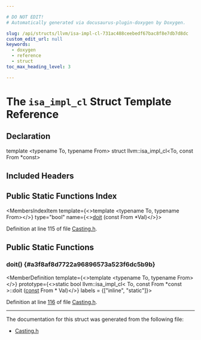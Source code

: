 ```yaml
---

# DO NOT EDIT!
# Automatically generated via docusaurus-plugin-doxygen by Doxygen.

slug: /api/structs/llvm/isa-impl-cl-731ac488ceebedf67bac8f8e7db7d8dc
custom_edit_url: null
keywords:
  - doxygen
  - reference
  - struct
toc_max_heading_level: 3

---
```





# The `isa_impl_cl` Struct Template Reference

<DoxygenPage pluginConfig={pluginConfig}>



## Declaration

<CodeBlock>template &lt;typename To, typename From&gt;
struct llvm::isa_impl_cl&lt;To, const From &#42;const&gt;</CodeBlock>

## Included Headers

<IncludesList>
<IncludesListItem
  filePath="llvm/Support/Casting.h"
  permalink="/docs/api/files/include/include/llvm/include/llvm/support/casting-h"
  isLocal="true" />
</IncludesList>

## Public Static Functions Index

<MembersIndex>

<MembersIndexItem
  template={<>template &lt;typename To, typename From&gt;</>}
  type="bool"
  name={<><a href="#a3f8af8d7722a96896573a523f6dc5b9b">doit</a> (const From &#42;Val)</>}>
</MembersIndexItem>

</MembersIndex>


Definition at line 115 of file <a href="/docs/api/files/include/include/llvm/include/llvm/support/casting-h">Casting.h</a>.

<SectionDefinition>

## Public Static Functions

### doit() {#a3f8af8d7722a96896573a523f6dc5b9b}

<MemberDefinition
  template={<>template &lt;typename To, typename From&gt;</>}
  prototype={<>static bool llvm::isa&#95;impl&#95;cl&lt; To, const From &#42;const &gt;::doit (<a href="/docs/api/files/lib/lib/target/lib/target/aarch64/aarch64promoteconstant-cpp/#a90f8350fecae261c25be85d38b451bff">const</a> From &#42; Val)</>}
  labels = {["inline", "static"]}>

Definition at line <a href="/docs/api/files/include/include/llvm/include/llvm/support/casting-h/#l00116">116</a> of file <a href="/docs/api/files/include/include/llvm/include/llvm/support/casting-h">Casting.h</a>.
</MemberDefinition>

</SectionDefinition>

<hr/>

The documentation for this struct was generated from the following file:

<ul>
<li><a href="/docs/api/files/include/include/llvm/include/llvm/support/casting-h">Casting.h</a></li>
</ul>

</DoxygenPage>
